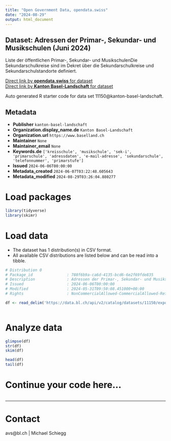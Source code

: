 ```yaml
---
title: "Open Government Data, opendata.swiss"
date: "2024-08-29"
output: html_document
---
```


## Dataset: Adressen der Primar-, Sekundar- und Musikschulen (Juni 2024)

Liste der öffentlichen Primar-, Sekundar- und MusikschulenDie Sekundarschulkreise sind im Dekret über die Sekundarschulkreise und Sekundarschulstandorte definiert.

[Direct link by **opendata.swiss** for dataset](https://opendata.swiss/de/dataset/adressen-der-primar-sekundar-und-musikschulen-juni-2024)<br>
[Direct link by **Kanton Basel-Landschaft** for dataset](https://data.bl.ch/explore/dataset/11150/)

Auto generated R starter code for data set 11150@kanton-basel-landschaft.

## Metadata

- **Publisher** `kanton-basel-landschaft`
- **Organization.display_name.de** `Kanton Basel-Landschaft`
- **Organization.url** `https://www.baselland.ch`
- **Maintainer** `None`
- **Maintainer_email** `None`
- **Keywords.de** `['kreisschule', 'musikschule', 'sek-i', 'primarschule', 'adressdaten', 'e-mail-adresse', 'sekundarschule', 'telefonnummer', 'primarstufe']`
- **Issued** `2024-06-06T00:00:00`
- **Metadata_created** `2024-06-07T03:22:48.605643`
- **Metadata_modified** `2024-08-29T03:26:04.880277`


# Load packages

```r

library(tidyverse)
library(skimr)

```

# Load data

-   The dataset has 1 distribution(s) in CSV format.
-   All available CSV distributions are listed below and can be read into a tibble.

```r

# Distribution 0
# Package_id               : 788f6b9a-ca6d-4135-bcd6-6e2f69fde835
# Description              : Adressen der Primar-, Sekundar- und Musikschulen (Juni 2024) (csv)
# Issued                   : 2024-06-06T00:00:00
# Modified                 : 2024-05-31T09:50:08.451000+00:00
# Rights                   : NonCommercialAllowed-CommercialAllowed-ReferenceRequired

df <- read_delim('https://data.bl.ch/api/v2/catalog/datasets/11150/exports/csv?use_labels=true')



```

# Analyze data

```r

glimpse(df)
str(df)
skim(df)

head(df)
tail(df)

```

# Continue your code here...

```r

```

------------------------------------------------------------------------

# Contact

avs@bl.ch  | Michael Schiegg
